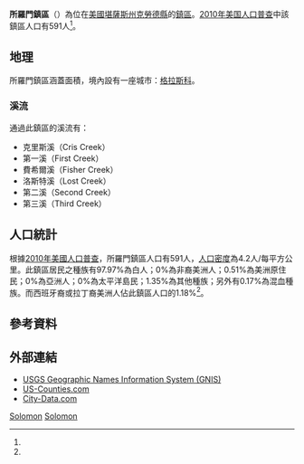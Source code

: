 {{noteTA
|G1=USState
|1=zh-hans:所罗门;zh-hant:所羅門;zh-tw:索羅門
}}
{{Infobox settlement
|official_name = 所羅門鎮區
|native_name = Solomon Township
|settlement_type = 鎮區
|image_map = Map highlighting Solomon Township, Cloud County, Kansas.svg
|map_caption = 所羅門鎮區在克勞德縣的位置
|coordinates_display = inline,title
|coordinates_region = US-KS
|subdivision_type = [[世界政區索引|國家]]
|subdivision_name = [[美国|美国]]
|subdivision_type1 = [[美國行政區劃|州]]
|subdivision_name1 = [[堪薩斯州|堪薩斯州]]
|subdivision_type2 = [[堪萨斯州行政区划|縣]]
|subdivision_name2 = [[克勞德縣_(堪薩斯州)|克勞德縣]]
|area_total_km2 = 140.8
|area_land_km2 = 140.8
|area_water_km2 = 0
|area_total_sq_mi = 54.36
|area_land_sq_mi = 54.36
|area_water_sq_mi = 0
|area_water_percent = 0
|population_as_of = [[2010年美国人口普查|2010]]
|population_footnotes = <ref name=census>{{cite web|url=http://www.census.gov/geo/www/gazetteer/gazetteer2010.html|title=2010 Census Gazetteer Files|publisher=[[美国人口调查局|美国人口调查局]]|accessdate=2016-03-26|archive-url=https://web.archive.org/web/20121021075704/http://www.census.gov/geo/www/gazetteer/gazetteer2010.html|archive-date=2012-10-21|dead-url=yes}}</ref>
|population_total = 591
|population_density_km2 = auto
|elevation_footnotes = 
|elevation_m = 405
|elevation_ft = 1329
|latd = 39
|latm = 22
|lats = 20
|latNS = N
|longd = 97
|longm = 52
|longs = 21
|longEW = W
|postal_code_type =
|postal_code = 
|blank_name = [[地名信息系统|GNIS]] ID
|blank_info = [http://geonames.usgs.gov/pls/gnispublic/f?p=gnispq:3:::NO::P3_FID:0475979 0475979]
|website = 
|footnotes = 
}}

'''所羅門鎮區'''（{{lang-en|'''Solomon Township'''}}）為位在[[美國|美國]][[堪薩斯州|堪薩斯州]][[克勞德縣_(堪薩斯州)|克勞德縣]]的[[行政鎮區|鎮區]]。[[2010年美国人口普查|2010年美国人口普查]]中該鎮區人口有591人<ref name=census/>。

==地理==
所羅門鎮區涵蓋面積{{convert|140.8|km2|sqmi}}，境內設有一座城市：[[格拉斯科_(堪薩斯州)|格拉斯科]]。

===溪流===
通過此鎮區的溪流有：
*克里斯溪（Cris Creek）
*第一溪（First Creek）
*費希爾溪（Fisher Creek）
*洛斯特溪（Lost Creek）
*第二溪（Second Creek）
*第三溪（Third Creek）

==人口統計==
根據[[2010年美國人口普查|2010年美國人口普查]]，所羅門鎮區人口有591人，[[人口密度|人口密度]]為4.2人/每平方公里。此鎮區居民之種族有97.97%為白人；0%為非裔美洲人；0.51%為美洲原住民；0%為亞洲人；0%為太平洋島民；1.35%為其他種族；另外有0.17%為混血種族。而西班牙裔或拉丁裔美洲人佔此鎮區人口的1.18%<ref name=census/>。

==參考資料==
{{reflist}}

==外部連結==
* [http://geonames.usgs.gov/domestic/index.html USGS Geographic Names Information System (GNIS)] {{Wayback|url=http://geonames.usgs.gov/domestic/index.html |date=20190428150204 }}
* [https://web.archive.org/web/20080723112151/http://www.us-counties.com/localgov/kansas.html US-Counties.com]
* [http://www.city-data.com/township/Solomon-Cloud-KS.html City-Data.com] {{Wayback|url=http://www.city-data.com/township/Solomon-Cloud-KS.html |date=20121021212238 }}

{{克勞德縣 (堪薩斯州)}}

[[Category:克勞德縣鎮區_(堪薩斯州)|Solomon]]
[[Category:堪薩斯州鎮區|Solomon]]
